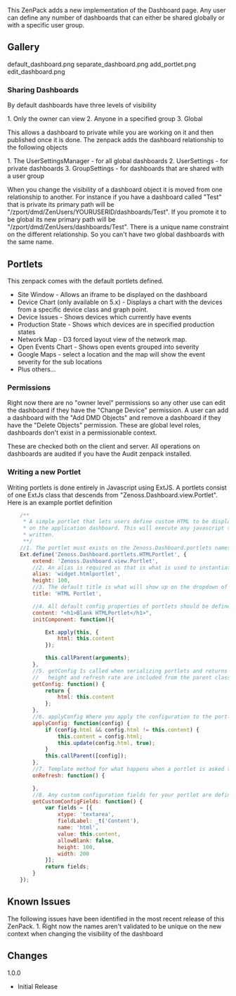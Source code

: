 This ZenPack adds a new implementation of the Dashboard page. Any user can define any number of dashboards that can either be shared globally or with a specific user group.

== Gallery ==
<gallery widths=250px heights=127px>
default_dashboard.png
separate_dashboard.png
add_portlet.png
edit_dashboard.png
</gallery>

=== Sharing Dashboards  ===

By default dashboards have three levels of visibility

1. Only the owner can view
2. Anyone in a specified group
3. Global

This allows a dashboard to private while you are working on it and
then published once it is done. The zenpack adds the dashboard
relationship to the following objects

1. The UserSettingsManager  - for all global dashboards
2. UserSettings - for private dashboards
3. GroupSettings - for dashboards that are shared with a user group

When you change the visibility of a dashboard object it is moved from
one relationship to another. For instance if you have a dashboard
called "Test" that is private its primary path will be
"/zport/dmd/ZenUsers/YOURUSERID/dashboards/Test". If you promote it to
be global its new primary path will be
"/zport/dmd/ZenUsers/dashboards/Test". There is a unique name
constraint on the different relationship. So you can't have two global
dashboards with the same name.


== Portlets ==

This zenpack comes with the default portlets defined.

* Site Window - Allows an iframe to be displayed on the dashboard
* Device Chart (only available on 5.x) - Displays a chart with the devices from a specific device class and graph point.
* Device Issues - Shows devices which currently have events
* Production State - Shows which devices are in specified production states
* Network Map - D3 forced layout view of the network map.
* Open Events Chart - Shows open events grouped into severity
* Google Maps - select a location and the map will show the event severity for the sub locations
* Plus others...

=== Permissions ===

Right now there are no "owner level" permissions so any other use can
edit the dashboard if they have the "Change Device" permission. A user
can add a dashboard with the "Add DMD Objects" and remove a dashboard
if they have the "Delete Objects" permission. These are global level
roles, dashboards don't exist in a permissionable context.

These are checked both on the client and server. All operations on dashboards are audited if you have the Audit zenpack installed.

=== Writing a new Portlet ===

Writing portlets is done entirely in Javascript using ExtJS. A portlets consist of one ExtJs class that descends from "Zenoss.Dashboard.view.Portlet". Here is an example portlet definition

<syntaxhighlight lang="javascript">
    /**
     * A simple portlet that lets users define custom HTML to be displayed
     * on the application dashboard. This will execute any javascript that is
     * written.
     **/
    //1. The portlet must exists on the Zenoss.Dashboard.portlets namespace. Everything on this namespace is assumed to be a portlet.
    Ext.define('Zenoss.Dashboard.portlets.HTMLPortlet', {
        extend: 'Zenoss.Dashboard.view.Portlet',
        //2. An alias is required as that is what is used to instantiated the portlet when the dashboard is rendered
        alias: 'widget.htmlportlet',
        height: 100,
        //3. The default title is what will show up on the dropdown of available Portlets
        title: 'HTML Portlet',

        //4. All default config properties of portlets should be defined on the class
        content: "<h1>Blank HTMLPortlet</h1>",
        initComponent: function(){

            Ext.apply(this, {
                html: this.content
            });

            this.callParent(arguments);
        },
        //5. getConfig Is called when serializing portlets and returns what options are saved on the portlet.
        //   height and refresh rate are included from the parent class
        getConfig: function() {
            return {
                html: this.content
            };
        },
        //6. applyConfig Where you apply the configuration to the portlet. This can include updating stores and content.
        applyConfig: function(config) {
            if (config.html && config.html != this.content) {
                this.content = config.html;
                this.update(config.html, true);
            }
            this.callParent([config]);
        },
        //7. Template method for what happens when a portlet is asked to be refreshed.
        onRefresh: function() {

        },
        //8. Any custom configuration fields for your portlet are defined here. The caller expects an array to be returned.
        getCustomConfigFields: function() {
            var fields = [{
                xtype: 'textarea',
                fieldLabel: _t('Content'),
                name: 'html',
                value: this.content,
                allowBlank: false,
                height: 100,
                width: 200
            }];
            return fields;
        }
    });
</syntaxhighlight>

== Known Issues ==

The following issues have been identified in the most recent release of this ZenPack.
1. Right now the names aren't validated to be unique on the new context when changing the visibility of the dashboard

== Changes ==

;1.0.0
* Initial Release
